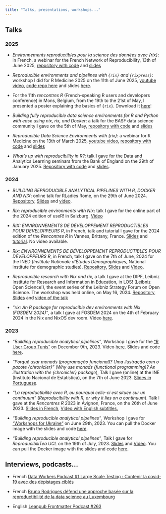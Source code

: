 ```yaml
---
title: "Talks, presentations, workshops..."
---
```


## Talks

### 2025

- *Environnements reproductibles pour la science des données avec {rix}*: in French, a webinar for the French Network of Reproducibility, 13th of June 2025, 
[repository with code](https://github.com/b-rodrigues/repro_rrr) and [slides](https://b-rodrigues.github.io/repro_rrr/)

- *Reproducible environments and pipelines with `{rix}` and `{rixpress}`*: workshop I did for R Medicine 2025 on the 11th of June 2025, [youtube video](https://youtu.be/odC3soY2qnk), [code repo here](https://github.com/b-rodrigues/r-medicine-nix-workshop) and slides [here](https://b-rodrigues.github.io/r-medicine-nix-workshop/#/title-slide).

- For the 11th *rencontres R* (French-speaking R users and developers conference) in Mons, Belgium, from the 19th to the 21st of May, I presented a poster explaining
  the basics of `{rix}`. Download it [here](https://raw.githubusercontent.com/b-rodrigues/blog/refs/heads/master/assets/files/rix-poster-fr.pdf)!

- *Building fully reproducible data science environments for R and Python with ease using nix, rix, and Docker*: a talk for the BASF data science community I gave on the 5th of May, [repository with code](https://github.com/b-rodrigues/repro_basf) and [slides](https://b-rodrigues.github.io/repro_basf/#/title-slide)

- *Reproducible Data Science Environments with {rix}*: a webinar for R Medicine on the 13th of March 2025, [youtube video](https://www.youtube.com/watch?v=jhiRNQHbEXo), [repository with code](https://github.com/b-rodrigues/r-medicine-rix) and [slides](https://b-rodrigues.github.io/r-medicine-rix/#/title-slide)

- *What’s up with reproducibility in R?*: talk I gave for the Data and Analytics Learning seminars from the Bank of England 
  on the 29th of January 2025. [Repository with code](https://github.com/b-rodrigues/repro_boe) and [slides](https://b-rodrigues.github.io/repro_boe/#/title-slide).

### 2024

- *BUILDING REPRODUCIBLE ANALYTICAL PIPELINES WITH R, DOCKER AND NIX*: online talk for RLadies Rome, on the 29th of June 2024. [Repository](https://github.com/b-rodrigues/rladies_rome_repro_2024/tree/main), [Slides](https://raw.githack.com/b-rodrigues/rladies_rome_repro_2024/targets-runs/rendered_slides/pres.html#/title-slide) and [video](https://www.youtube.com/watch?v=0bPMKYi7XRE).

- *Rix: reproducible environments with Nix*: talk I gave for the online part of the 2024 edition of useR! in Salzburg. [Video](https://www.youtube.com/watch?v=tM4JrCWZpwA)

- *RIX: ENVIRONNEMENTS DE DÉVELOPPEMENT REPRODUCTIBLES POUR DÉVELOPPEURS R*, in French, talk and tutorial I gave for the 2024 edition of the *Rencontres R* in Vannes, Brittany, France. [Slides](https://raw.githack.com/b-rodrigues/rr_2024/targets-runs/rendered_slides/presentation/pres_rr_2024.html#/title-slide) and [tutorial](https://github.com/b-rodrigues/rr_2024/tree/main/tuto). No video available.

- *Rix: ENVIRONNEMENTS DE DÉVELOPPEMENT REPRODUCTIBLES POUR DÉVELOPPEURS R*, in French, talk I gave on the 7th of June, 2024 for the INED (*Institute Nationale d'Études Démographiques*, National institute for demographic studies). [Repository](https://github.com/b-rodrigues/russ_workshop), [Slides](https://raw.githack.com/b-rodrigues/russ_workshop/targets-runs/rendered_slides/russ_pres.html#/title-slide) and [Video](https://www.canal-u.tv/chaines/ined/rix-environnements-de-developpement-reproductibles-pour-developpeurs-r#videos).

- *Reproducible research with Nix and rix*, a talk I gave at the DIPF, Leibniz Institute for Research and Information in Education, in LOS! (Leibniz Open Science!), the event series of the Leibniz Strategy Forum on Open Science. The workshop was held online, on May 16, 2024. [Repository](https://github.com/b-rodrigues/dipf_workshop), [Slides](https://github.com/b-rodrigues/dipf_workshop) and [video of the talk](https://zpid.cloud.panopto.eu/Panopto/Pages/Viewer.aspx?id=864361e7-d573-457b-95fc-b1a30073651e)

- *"rix: An R package for reproducible dev environments with Nix (FOSDEM 2024)"*, a talk I gave at FOSDEM 2024 on the 4th of February 2024 in the Nix and NixOS dev room. Video [here](https://www.youtube.com/watch?v=eWt1oXatxw8).

### 2023

- *"Building reproducible analytical pipelines"*, Workshop I gave for the ["R User Group Tunis"](https://www.meetup.com/tunis-r-user-group/) on December 9th, 2023. Video [here](https://www.youtube.com/watch?v=1jVJSPsC4Yo). Slides and code [here](https://github.com/b-rodrigues/raps_rug_tunis/tree/master/raps_rug_tunis).

- *"Porquê usar monads (programação funcional)? Uma ilustração com o pacote {chronicler}"* (*Why use monads (functional programming)? An illustration with the {chronicler} package*), Talk I gave (online) at the INE (Instituto Nacional de Estatística), on the 7th of June 2023. [Slides in Portuguese](https://jocular-panda-1e5d6e.netlify.app/#/title-slide).

- *"La reproductibilité avec R, ou pourquoi celle-ci est située sur un continuum"* (*Reproducibility with R, or why it lies on a continuum*). Talk I gave at the *Rencontres R* 2023 in Avignon, France, on the 26th of June 2023. [Slides in French](https://649017259ea33242fbd1a328--courageous-cajeta-2542d9.netlify.app/#/title-slide), [Video with English subtitles.](https://youtu.be/kan7-thkqYk)

- *"Building reproducible analytical pipelines"*, Workshop I gave for ["Workshops for Ukraine"](https://sites.google.com/view/dariia-mykhailyshyna/main/r-workshops-for-ukraine#h.i3fjt5lw8dyo) on June 29th, 2023. You can pull the Docker image with the slides and code [here](https://hub.docker.com/repository/docker/brodriguesco/raps_ukraine/general).

- *"Building reproducible analytical pipelines"*, Talk I gave for *ReproducibiliTea UCL* on the 19th of July, 2023. [Slides](https://64a7f00fce57ea61a8302dd5--stellar-bublanina-8574b2.netlify.app/#/title-slide) and [Video](https://youtu.be/zs6LtT0PavM). You can pull the Docker image with the slides and code [here](https://hub.docker.com/repository/docker/brodriguesco/raps_reprotea/general).

## Interviews, podcasts...

- French [Data Workers Podcast #1 Large Scale Testing : Contenir la covid-19 avec des dépistages ciblés](https://youtu.be/vI6KbMJAMQk)

- French [Bruno Rodrigues défend une approche basée sur la reproductibilité de la data science au Luxembourg](https://archive.is/uNxNw)

- English [Leanpub Frontmatter Podcast #263](https://www.youtube.com/watch?v=aXfjhf2cDo0)
